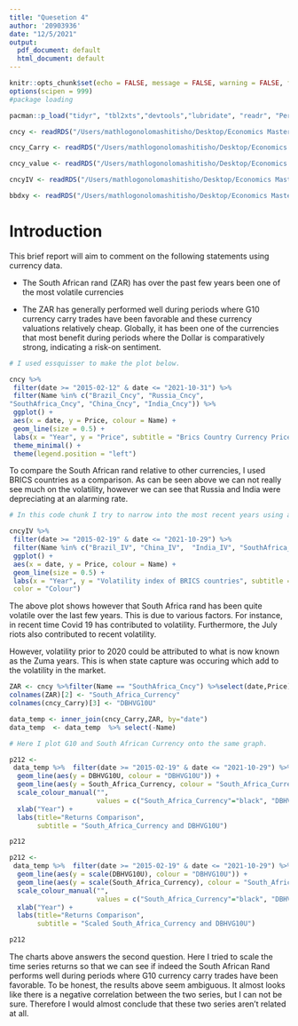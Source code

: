 ```yaml
---
title: "Quesetion 4"
author: '20903936'
date: "12/5/2021"
output:
  pdf_document: default
  html_document: default
---
```


```r
knitr::opts_chunk$set(echo = FALSE, message = FALSE, warning = FALSE, fig.width = 6, fig.height = 5, fig.pos="H", fig.pos = 'H')
options(scipen = 999)
#package loading 

pacman::p_load("tidyr", "tbl2xts","devtools","lubridate", "readr", "PerformanceAnalytics", "ggplot2", "dplyr","tidyverse","xts")

cncy <- readRDS("/Users/mathlogonolomashitisho/Desktop/Economics Masters /Semester 2/Fin Metrics/Financial Econometrics Practical/data/currencies.rds",refhook = NULL)

cncy_Carry <- readRDS("/Users/mathlogonolomashitisho/Desktop/Economics Masters /Semester 2/Fin Metrics/Financial Econometrics Practical/data/cncy_Carry.rds",refhook = NULL)

cncy_value <- readRDS("/Users/mathlogonolomashitisho/Desktop/Economics Masters /Semester 2/Fin Metrics/Financial Econometrics Practical/data/cncy_value.rds",refhook = NULL)

cncyIV <- readRDS("/Users/mathlogonolomashitisho/Desktop/Economics Masters /Semester 2/Fin Metrics/Financial Econometrics Practical/data/cncyIV.rds",refhook = NULL)

bbdxy <- readRDS("/Users/mathlogonolomashitisho/Desktop/Economics Masters /Semester 2/Fin Metrics/Financial Econometrics Practical/data/bbdxy.rds",refhook = NULL)

```

# Introduction

This brief report will aim to comment on the following statements using currency data.

- The South African rand (ZAR) has over the past few years been one of the most volatile
currencies

-  The ZAR has generally performed well during periods where G10 currency carry trades
have been favorable and these currency valuations relatively cheap. Globally, it has been
one of the currencies that most benefit during periods where the Dollar is comparatively
strong, indicating a risk-on sentiment.


```r
# I used essquisser to make the plot below.

cncy %>%
 filter(date >= "2015-02-12" & date <= "2021-10-31") %>%
 filter(Name %in% c("Brazil_Cncy", "Russia_Cncy", 
"SouthAfrica_Cncy", "China_Cncy", "India_Cncy")) %>%
 ggplot() +
 aes(x = date, y = Price, colour = Name) +
 geom_line(size = 0.5) +
 labs(x = "Year", y = "Price", subtitle = "Brics Country Currency Prices", caption = "Emerging market currency comparison") +
 theme_minimal() +
 theme(legend.position = "left")
```
To compare the South African rand relative to other currencies, I used BRICS countries as a comparison. As can be seen above we can not really see much on the volatility, however we can see that Russia and India were depreciating at an alarming rate.

```r

# In this code chunk I try to narrow into the most recent years using a filter. 

cncyIV %>%
 filter(date >= "2015-02-19" & date <= "2021-10-29") %>%
 filter(Name %in% c("Brazil_IV", "China_IV",  "India_IV", "SouthAfrica_IV", "Russia_IV")) %>%
 ggplot() +
 aes(x = date, y = Price, colour = Name) +
 geom_line(size = 0.5) +
 labs(x = "Year", y = "Volatility index of BRICS countries", subtitle = "Volatility comparison of BRICS", caption = "BRICS ", 
 color = "Colour")

```

The above plot shows however that South Africa rand has been quite volatile over the last few years. This is due to various factors. For instance, in recent time Covid 19 has contributed to volatility. Furthermore, the July riots  also contributed to recent volatility. 

However, volatility prior to 2020 could be attributed to what is now known as the Zuma years. This is when state capture was occuring which add to the volatility in the market.

```r

ZAR <- cncy %>%filter(Name == "SouthAfrica_Cncy") %>%select(date,Price) 
colnames(ZAR)[2] <- "South_Africa_Currency"
colnames(cncy_Carry)[3] <- "DBHVG10U"

data_temp <- inner_join(cncy_Carry,ZAR, by="date")
data_temp  <- data_temp  %>% select(-Name)
```


```r

# Here I plot G10 and South African Currency onto the same graph.

p212 <-
 data_temp %>%  filter(date >= "2015-02-19" & date <= "2021-10-29") %>% ggplot() + aes(x = date) +
  geom_line(aes(y = DBHVG10U, colour = "DBHVG10U")) +
  geom_line(aes(y = South_Africa_Currency, colour = "South_Africa_Currency")) +
  scale_colour_manual("", 
                      values = c("South_Africa_Currency"="black", "DBHVG10U"="red")) +
  xlab("Year") + 
  labs(title="Returns Comparison",
       subtitle = "South_Africa_Currency and DBHVG10U")

p212
```

```r
p212 <-
 data_temp %>%  filter(date >= "2015-02-19" & date <= "2021-10-29") %>% ggplot() + aes(x = date) +
  geom_line(aes(y = scale(DBHVG10U), colour = "DBHVG10U")) +
  geom_line(aes(y = scale(South_Africa_Currency), colour = "South_Africa_Currency")) +
  scale_colour_manual("", 
                      values = c("South_Africa_Currency"="black", "DBHVG10U"="red")) +
  xlab("Year") + 
  labs(title="Returns Comparison",
       subtitle = "Scaled South_Africa_Currency and DBHVG10U")

p212
```


The charts above answers the second question. Here I tried to scale the time series returns so that we can see if indeed the South African Rand performs well during periods where G10 currency carry trades have been favorable. To be honest, the results above seem ambiguous. It almost looks like there is a negative correlation between the two series, but I can not be sure. Therefore I would almost conclude that these two series aren't related at all. 


